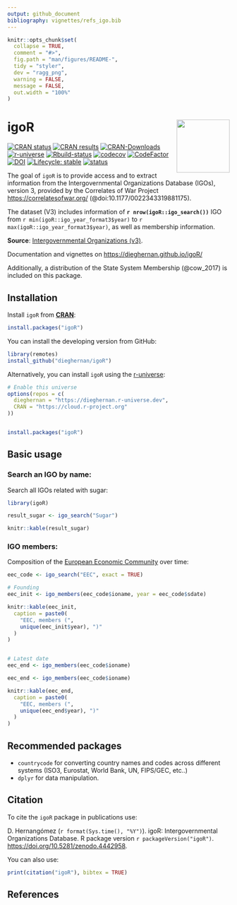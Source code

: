 ```yaml
---
output: github_document
bibliography: vignettes/refs_igo.bib
---
```


<!-- README.md is generated from README.Rmd. Please edit that file -->

```r
knitr::opts_chunk$set(
  collapse = TRUE,
  comment = "#>",
  fig.path = "man/figures/README-",
  tidy = "styler",
  dev = "ragg_png",
  warning = FALSE,
  message = FALSE,
  out.width = "100%"
)
```

# igoR <img src="man/figures/logo.png" align="right" width="120" />

<!-- badges: start -->
[![CRAN status](https://www.r-pkg.org/badges/version/igoR)](https://CRAN.R-project.org/package=igoR)
[![CRAN results](https://cranchecks.info/badges/worst/igoR)](https://cran.r-project.org/web/checks/check_results_igoR.html)
[![CRAN-Downloads](http://cranlogs.r-pkg.org/badges/grand-total/igoR)](https://cran.r-project.org/package=igoR)
[![r-universe](https://dieghernan.r-universe.dev/badges/igoR)](https://dieghernan.r-universe.dev/)
[![Rbuild-status](https://github.com/dieghernan/igoR/workflows/R-CMD-check/badge.svg)](https://github.com/dieghernan/igoR/actions)
[![codecov](https://codecov.io/gh/dieghernan/igoR/branch/main/graph/badge.svg?token=UH3VLTTTRE)](https://app.codecov.io/gh/dieghernan/igoR)
[![CodeFactor](https://www.codefactor.io/repository/github/dieghernan/igor/badge)](https://www.codefactor.io/repository/github/dieghernan/igor)
[![DOI](https://img.shields.io/badge/DOI-10.5281%2Fzenodo.4442958-blue)](https://doi.org/10.5281/zenodo.4442958)
[![Lifecycle: stable](https://img.shields.io/badge/lifecycle-stable-brightgreen.svg)](https://lifecycle.r-lib.org/articles/stages.html#stable)
[![status](https://tinyverse.netlify.com/badge/igoR)](https://CRAN.R-project.org/package=igoR)

<!-- badges: end -->

The goal of `igoR` is to provide access and to extract information from the Intergovernmental Organizations Database (IGOs), version 3, provided by the Correlates of War Project <https://correlatesofwar.org/> (@doi:10.1177/0022343319881175). 

The dataset (V3) includes information of **`r nrow(igoR::igo_search())`** IGO from `r min(igoR::igo_year_format3$year)` to `r max(igoR::igo_year_format3$year)`, as well as 
membership information.

**Source**: [Intergovernmental Organizations (v3)](https://correlatesofwar.org/data-sets/IGOs).


Documentation and vignettes on <https://dieghernan.github.io/igoR/>

Additionally, a distribution of the State System Membership (@cow_2017) is included on this package.

## Installation

Install `igoR` from
[**CRAN**](https://CRAN.R-project.org/package=igoR):

```r
install.packages("igoR")
```

You can install the developing version from GitHub:

```r
library(remotes)
install_github("dieghernan/igoR")
```

Alternatively, you can install `igoR` using the
[r-universe](https://dieghernan.r-universe.dev/ui#builds):

```r
# Enable this universe
options(repos = c(
  dieghernan = "https://dieghernan.r-universe.dev",
  CRAN = "https://cloud.r-project.org"
))


install.packages("igoR")
```

## Basic usage

### Search an IGO by name:

Search all IGOs related with sugar: 

```r
library(igoR)

result_sugar <- igo_search("Sugar")
```

```r
knitr::kable(result_sugar)
```

### IGO members:

Composition of the [European Economic Community](https://en.wikipedia.org/wiki/European_Economic_Community) over time:

```r

eec_code <- igo_search("EEC", exact = TRUE)

# Founding
eec_init <- igo_members(eec_code$ioname, year = eec_code$sdate)
```

```r
knitr::kable(eec_init,
  caption = paste0(
    "EEC, members (",
    unique(eec_init$year), ")"
  )
)
```

```r

# Latest date
eec_end <- igo_members(eec_code$ioname)

```

```r

eec_end <- igo_members(eec_code$ioname)

knitr::kable(eec_end,
  caption = paste0(
    "EEC, members (",
    unique(eec_end$year), ")"
  )
)
```



## Recommended packages

- `countrycode` for converting country names and codes across different systems (ISO3, Eurostat, World Bank, UN, FIPS/GEC, etc..)
- `dplyr` for data manipulation.


## Citation

To cite the `igoR` package in publications use:

D. Hernangómez (`r format(Sys.time(), "%Y")`). 
igoR: Intergovernmental Organizations Database. 
R package version `r packageVersion("igoR")`. <https://doi.org/10.5281/zenodo.4442958>.

You can also use:

```r
print(citation("igoR"), bibtex = TRUE)
```



## References
